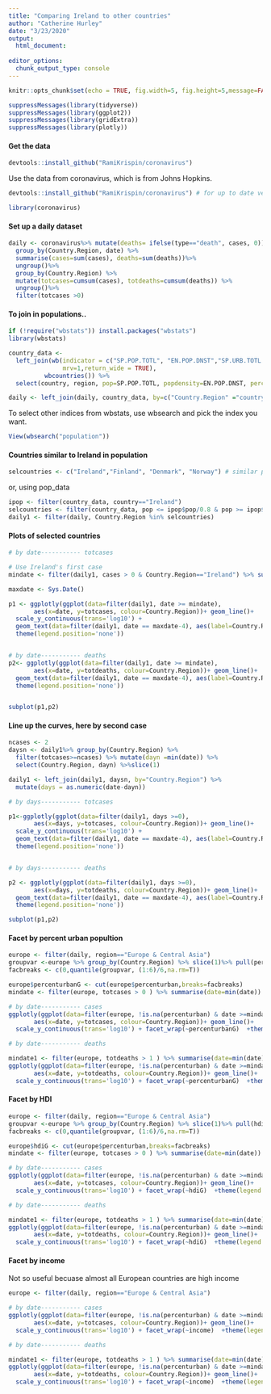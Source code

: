 ```yaml
---
title: "Comparing Ireland to other countries"
author: "Catherine Hurley"
date: "3/23/2020"
output: 
  html_document:
    
editor_options: 
  chunk_output_type: console
---
```


```r
knitr::opts_chunk$set(echo = TRUE, fig.width=5, fig.height=5,message=FALSE, warning=FALSE)
```

```r
suppressMessages(library(tidyverse))
suppressMessages(library(ggplot2))
suppressMessages(library(gridExtra))
suppressMessages(library(plotly))
```

#### Get the data

```r
devtools::install_github("RamiKrispin/coronavirus")

```
Use the data from coronavirus, which is from Johns Hopkins.
```r
devtools::install_github("RamiKrispin/coronavirus") # for up to date version

library(coronavirus)
```

#### Set up a daily dataset

```r
daily <- coronavirus%>% mutate(deaths= ifelse(type=="death", cases, 0)) %>%
  group_by(Country.Region, date) %>%
  summarise(cases=sum(cases), deaths=sum(deaths))%>%
  ungroup()%>%
  group_by(Country.Region) %>%
  mutate(totcases=cumsum(cases), totdeaths=cumsum(deaths)) %>%
  ungroup()%>%
  filter(totcases >0)
```

#### To join in populations..

```r

if (!require("wbstats")) install.packages("wbstats")
library(wbstats)

country_data <- 
  left_join(wb(indicator = c("SP.POP.TOTL", "EN.POP.DNST","SP.URB.TOTL.IN.ZS", "UNDP.HDI.XD"),country="countries_only" ,
               mrv=1,return_wide = TRUE),
          wbcountries()) %>%
  select(country, region, pop=SP.POP.TOTL, popdensity=EN.POP.DNST, percenturban= SP.URB.TOTL.IN.ZS, hdi= SP.URB.TOTL.IN.ZS,income=income)

daily <- left_join(daily, country_data, by=c("Country.Region" ="country"))
```

To select other indices from wbstats, use wbsearch and pick the index you want.

```r
View(wbsearch("population"))
```


#### Countries similar to Ireland in population

```r
selcountries <- c("Ireland","Finland", "Denmark", "Norway") # similar populations
```

or, using pop_data

```r
ipop <- filter(country_data, country=="Ireland") 
selcountries <- filter(country_data, pop <= ipop$pop/0.8 & pop >= ipop$pop*.8 & region==ipop$region )$country
daily1 <- filter(daily, Country.Region %in% selcountries)

```





#### Plots of selected countries

```r
# by date----------- totcases

# Use Ireland's first case
mindate <- filter(daily1, cases > 0 & Country.Region=="Ireland") %>% summarise(date=min(date))  %>% pull(date)

maxdate <- Sys.Date()

p1 <- ggplotly(ggplot(data=filter(daily1, date >= mindate),
       aes(x=date, y=totcases, colour=Country.Region))+ geom_line()+
  scale_y_continuous(trans='log10') +
  geom_text(data=filter(daily1, date == maxdate-4), aes(label=Country.Region), size=3)+ 
  theme(legend.position='none'))


# by date----------- deaths
p2<- ggplotly(ggplot(data=filter(daily1, date >= mindate),
       aes(x=date, y=totdeaths, colour=Country.Region))+ geom_line()+
  geom_text(data=filter(daily1, date == maxdate-4), aes(label=Country.Region), size=3)+ 
  theme(legend.position='none'))


subplot(p1,p2)

```


#### Line up the curves, here by second case

```r

ncases <- 2
daysn <- daily1%>% group_by(Country.Region) %>%
  filter(totcases>=ncases) %>% mutate(dayn =min(date)) %>% 
  select(Country.Region, dayn) %>%slice(1) 

daily1 <- left_join(daily1, daysn, by="Country.Region") %>%
  mutate(days = as.numeric(date-dayn))

# by days----------- totcases

p1<-ggplotly(ggplot(data=filter(daily1, days >=0),
       aes(x=days, y=totcases, colour=Country.Region))+ geom_line()+
  scale_y_continuous(trans='log10') +
  geom_text(data=filter(daily1, date == maxdate-4), aes(label=Country.Region), size=3)+ 
  theme(legend.position='none'))


# by days----------- deaths

p2 <- ggplotly(ggplot(data=filter(daily1, days >=0),
       aes(x=days, y=totdeaths, colour=Country.Region))+ geom_line()+
  geom_text(data=filter(daily1, date == maxdate-4), aes(label=Country.Region), size=3)+ 
  theme(legend.position='none'))

subplot(p1,p2)

```


#### Facet by percent urban popultion

```r

europe <- filter(daily, region=="Europe & Central Asia")
groupvar <-europe %>% group_by(Country.Region) %>% slice(1)%>% pull(percenturban)
facbreaks <- c(0,quantile(groupvar, (1:6)/6,na.rm=T))

europe$percenturbanG <- cut(europe$percenturban,breaks=facbreaks)
mindate <- filter(europe, totcases > 0 ) %>% summarise(date=min(date))  %>% pull(date)

# by date----------- cases
ggplotly(ggplot(data=filter(europe, !is.na(percenturban) & date >=mindate),
       aes(x=date, y=totcases, colour=Country.Region))+ geom_line()+
  scale_y_continuous(trans='log10') + facet_wrap(~percenturbanG)  +theme(legend.position='none'))

# by date----------- deaths

mindate1 <- filter(europe, totdeaths > 1 ) %>% summarise(date=min(date))  %>% pull(date)
ggplotly(ggplot(data=filter(europe, !is.na(percenturban) & date >=mindate1 ),
       aes(x=date, y=totdeaths, colour=Country.Region))+ geom_line()+
  scale_y_continuous(trans='log10') + facet_wrap(~percenturbanG)  +theme(legend.position='none'))

```

#### Facet by HDI

```r

europe <- filter(daily, region=="Europe & Central Asia")
groupvar <-europe %>% group_by(Country.Region) %>% slice(1)%>% pull(hdi)
facbreaks <- c(0,quantile(groupvar, (1:6)/6,na.rm=T))

europe$hdiG <- cut(europe$percenturban,breaks=facbreaks)
mindate <- filter(europe, totcases > 0 ) %>% summarise(date=min(date))  %>% pull(date)

# by date----------- cases
ggplotly(ggplot(data=filter(europe, !is.na(percenturban) & date >=mindate),
       aes(x=date, y=totcases, colour=Country.Region))+ geom_line()+
  scale_y_continuous(trans='log10') + facet_wrap(~hdiG)  +theme(legend.position='none'))

# by date----------- deaths

mindate1 <- filter(europe, totdeaths > 1 ) %>% summarise(date=min(date))  %>% pull(date)
ggplotly(ggplot(data=filter(europe, !is.na(percenturban) & date >=mindate1 ),
       aes(x=date, y=totdeaths, colour=Country.Region))+ geom_line()+
  scale_y_continuous(trans='log10') + facet_wrap(~hdiG)  +theme(legend.position='none'))

```

#### Facet by income

Not so useful becuase almost all European countries are high income

```r

europe <- filter(daily, region=="Europe & Central Asia")

# by date----------- cases
ggplotly(ggplot(data=filter(europe, !is.na(percenturban) & date >=mindate),
       aes(x=date, y=totcases, colour=Country.Region))+ geom_line()+
  scale_y_continuous(trans='log10') + facet_wrap(~income)  +theme(legend.position='none'))

# by date----------- deaths

mindate1 <- filter(europe, totdeaths > 1 ) %>% summarise(date=min(date))  %>% pull(date)
ggplotly(ggplot(data=filter(europe, !is.na(percenturban) & date >=mindate1 ),
       aes(x=date, y=totdeaths, colour=Country.Region))+ geom_line()+
  scale_y_continuous(trans='log10') + facet_wrap(~income)  +theme(legend.position='none'))

```
